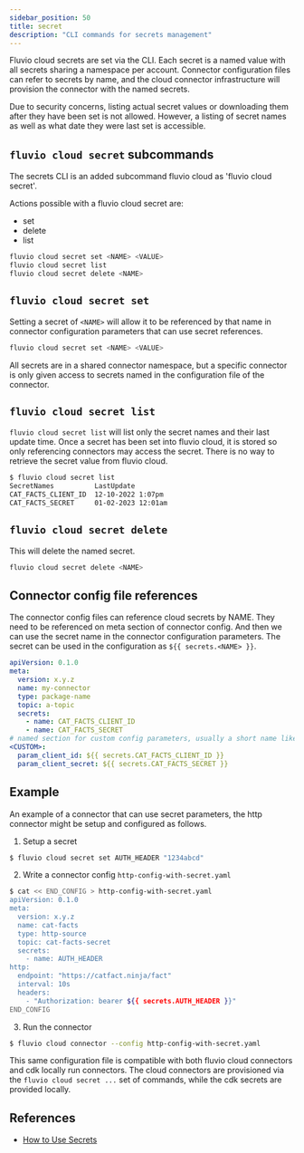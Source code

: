 ```yaml
---
sidebar_position: 50
title: secret
description: "CLI commands for secrets management"
---
```


Fluvio cloud secrets are set via the CLI.  Each secret is a named value with all secrets sharing a namespace per account. Connector configuration files can refer to secrets by name, and the cloud connector infrastructure will provision the connector with the named secrets.

Due to security concerns, listing actual secret values or downloading them after they have been set is not allowed. However, a listing of secret names as well as what date they were last set is accessible.

## `fluvio cloud secret` subcommands

The secrets CLI is an added subcommand fluvio cloud as 'fluvio cloud secret'.

Actions possible with a fluvio cloud secret are:
- set
- delete
- list

```bash
fluvio cloud secret set <NAME> <VALUE>
fluvio cloud secret list
fluvio cloud secret delete <NAME>
```

## `fluvio cloud secret set`

Setting a secret of `<NAME>` will allow it to be referenced by that name in connector configuration parameters that can use secret references.

```bash
fluvio cloud secret set <NAME> <VALUE>
```
All secrets are in a shared connector namespace, but a specific connector is only given access to secrets named in the configuration file of the connector.

## `fluvio cloud secret list`

`fluvio cloud secret list` will list only the secret names and their last update time. Once a secret has been set into fluvio cloud, it is stored so only referencing connectors may access the secret. There is no way to retrieve the secret value from fluvio cloud.

```bash
$ fluvio cloud secret list
SecretNames          LastUpdate
CAT_FACTS_CLIENT_ID  12-10-2022 1:07pm
CAT_FACTS_SECRET     01-02-2023 12:01am
```


## `fluvio cloud secret delete`

This will delete the named secret.

```bash
fluvio cloud secret delete <NAME>
```

## Connector config file references

The connector config files can reference cloud secrets by NAME. They need to be referenced on meta section of connector config. And then we can use the secret name in the connector configuration parameters. The secret can be used in the configuration as `${{ secrets.<NAME> }}`.

```yaml
apiVersion: 0.1.0
meta:
  version: x.y.z
  name: my-connector
  type: package-name
  topic: a-topic
  secrets:
    - name: CAT_FACTS_CLIENT_ID
    - name: CAT_FACTS_SECRET
# named section for custom config parameters, usually a short name like "http", or "mqtt"
<CUSTOM>:
  param_client_id: ${{ secrets.CAT_FACTS_CLIENT_ID }}
  param_client_secret: ${{ secrets.CAT_FACTS_SECRET }}
```

## Example

An example of a connector that can use secret parameters, the http connector might be setup and configured as follows.

1. Setup a secret

```bash
$ fluvio cloud secret set AUTH_HEADER "1234abcd"
```


2. Write a connector config `http-config-with-secret.yaml`

```bash
$ cat << END_CONFIG > http-config-with-secret.yaml
apiVersion: 0.1.0
meta:
  version: x.y.z
  name: cat-facts
  type: http-source
  topic: cat-facts-secret
  secrets:
    - name: AUTH_HEADER
http:
  endpoint: "https://catfact.ninja/fact"
  interval: 10s
  headers:
    - "Authorization: bearer ${{ secrets.AUTH_HEADER }}"
END_CONFIG
```


3. Run the connector

```bash
$ fluvio cloud connector --config http-config-with-secret.yaml
```


This same configuration file is compatible with both fluvio cloud connectors and cdk locally run connectors. The cloud connectors are provisioned via the `fluvio cloud secret ...` set of commands, while the cdk secrets are provided locally.


## References

* [How to Use Secrets]


[How to Use Secrets]: cloud/how-to/use-secrets.mdx

